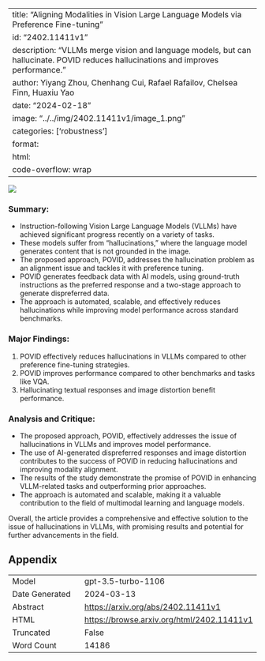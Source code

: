 
---
title: "Aligning Modalities in Vision Large Language Models via Preference Fine-tuning"
id: "2402.11411v1"
description: "VLLMs merge vision and language models, but can hallucinate. POVID reduces hallucinations and improves performance."
author: Yiyang Zhou, Chenhang Cui, Rafael Rafailov, Chelsea Finn, Huaxiu Yao
date: "2024-02-18"
image: "../../img/2402.11411v1/image_1.png"
categories: ['robustness']
format:
  html:
    code-overflow: wrap
---

![](../../img/2402.11411v1/image_1.png)

### Summary:
- Instruction-following Vision Large Language Models (VLLMs) have achieved significant progress recently on a variety of tasks.
- These models suffer from "hallucinations," where the language model generates content that is not grounded in the image.
- The proposed approach, POVID, addresses the hallucination problem as an alignment issue and tackles it with preference tuning.
- POVID generates feedback data with AI models, using ground-truth instructions as the preferred response and a two-stage approach to generate dispreferred data.
- The approach is automated, scalable, and effectively reduces hallucinations while improving model performance across standard benchmarks.

### Major Findings:
1. POVID effectively reduces hallucinations in VLLMs compared to other preference fine-tuning strategies.
2. POVID improves performance compared to other benchmarks and tasks like VQA.
3. Hallucinating textual responses and image distortion benefit performance.

### Analysis and Critique:
- The proposed approach, POVID, effectively addresses the issue of hallucinations in VLLMs and improves model performance.
- The use of AI-generated dispreferred responses and image distortion contributes to the success of POVID in reducing hallucinations and improving modality alignment.
- The results of the study demonstrate the promise of POVID in enhancing VLLM-related tasks and outperforming prior approaches.
- The approach is automated and scalable, making it a valuable contribution to the field of multimodal learning and language models.

Overall, the article provides a comprehensive and effective solution to the issue of hallucinations in VLLMs, with promising results and potential for further advancements in the field.

## Appendix

|          |          |
|----------|----------|
| Model     | gpt-3.5-turbo-1106       |
| Date Generated     | 2024-03-13       |
| Abstract | [https://arxiv.org/abs/2402.11411v1](https://arxiv.org/abs/2402.11411v1)        |
| HTML     | [https://browse.arxiv.org/html/2402.11411v1](https://browse.arxiv.org/html/2402.11411v1)       |
| Truncated       | False       |
| Word Count       | 14186       |